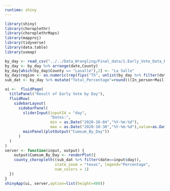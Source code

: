 ```yaml
---
runtime: shiny
---
```


```r
library(shiny)
library(choroplethr)
library(choroplethrMaps)
library(mapproj)
library(tidyverse)
library(data.table)
library(usmap)
```

```r
by_day <- read_csv("../../Data_Wrangling/Final_data/1.Early_Vote_Data_By_Day.csv")
by_day <- by_day %>% arrange(date,County)
by_day[which(by_day$County == "Lasalle"),2] <- "La Salle"
by_day$region <- as.numeric(rep(fips("TX", unlist(by_day %>% filter(date=="2020-10-04") %>% select("County"))),(nrow(by_day)/254)))
sub_dat <- by_day %>% mutate("Total_Percentage"=round(((In_person+Mail)*100/Non_Suspense_Voters),2)) %>% group_by(County) %>% mutate("value"=cumsum(Total_Percentage)) %>% select(c("County","date","region","value"))
```

```r
ui <-  fluidPage(    
  titlePanel("Result of Early Vote by Day"),
  fluidRow(
    sidebarLayout(      
      sidebarPanel(
        sliderInput(inputId = "day",
                    "Dates:",
                    min = as.Date("2020-10-04","%Y-%m-%d"),
                    max = as.Date("2020-10-30","%Y-%m-%d"),value=as.Date("2020-10-04","%Y-%m-%d"),timeFormat="%Y-%m-%d")),
        mainPanel(plotOutput("Cumsum_By_Day"))
      )
  )
)
server <- function(input, output) {
    output$Cumsum_By_Day <- renderPlot({
    county_choropleth((sub_dat %>% filter(date==input$day)),
                      state_zoom = "texas", legend="Percentage",
                      num_colors = 1)
  })
}
shinyApp(ui, server,option=list(height=480))
```
